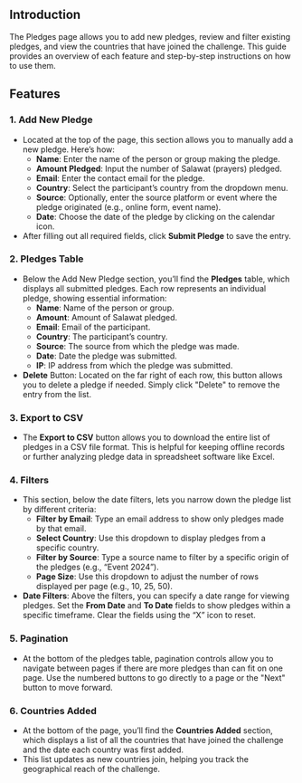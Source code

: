 ## Introduction

The Pledges page allows you to add new pledges, review and filter existing pledges, and view the countries that have joined the challenge. This guide provides an overview of each feature and step-by-step instructions on how to use them.

## Features

### 1. **Add New Pledge**

- Located at the top of the page, this section allows you to manually add a new pledge. Here’s how:
    - **Name**: Enter the name of the person or group making the pledge.
    - **Amount Pledged**: Input the number of Salawat (prayers) pledged.
    - **Email**: Enter the contact email for the pledge.
    - **Country**: Select the participant’s country from the dropdown menu.
    - **Source**: Optionally, enter the source platform or event where the pledge originated (e.g., online form, event name).
    - **Date**: Choose the date of the pledge by clicking on the calendar icon.
- After filling out all required fields, click **Submit Pledge** to save the entry.

### 2. **Pledges Table**

- Below the Add New Pledge section, you’ll find the **Pledges** table, which displays all submitted pledges. Each row represents an individual pledge, showing essential information:
    - **Name**: Name of the person or group.
    - **Amount**: Amount of Salawat pledged.
    - **Email**: Email of the participant.
    - **Country**: The participant’s country.
    - **Source**: The source from which the pledge was made.
    - **Date**: Date the pledge was submitted.
    - **IP**: IP address from which the pledge was submitted.
- **Delete** Button: Located on the far right of each row, this button allows you to delete a pledge if needed. Simply click "Delete" to remove the entry from the list.

### 3. **Export to CSV**

- The **Export to CSV** button allows you to download the entire list of pledges in a CSV file format. This is helpful for keeping offline records or further analyzing pledge data in spreadsheet software like Excel.

### 4. **Filters**

- This section, below the date filters, lets you narrow down the pledge list by different criteria:
    - **Filter by Email**: Type an email address to show only pledges made by that email.
    - **Select Country**: Use this dropdown to display pledges from a specific country.
    - **Filter by Source**: Type a source name to filter by a specific origin of the pledges (e.g., “Event 2024”).
    - **Page Size**: Use this dropdown to adjust the number of rows displayed per page (e.g., 10, 25, 50).
- **Date Filters**: Above the filters, you can specify a date range for viewing pledges. Set the **From Date** and **To Date** fields to show pledges within a specific timeframe. Clear the fields using the “X” icon to reset.

### 5. **Pagination**

- At the bottom of the pledges table, pagination controls allow you to navigate between pages if there are more pledges than can fit on one page. Use the numbered buttons to go directly to a page or the "Next" button to move forward.

### 6. **Countries Added**

- At the bottom of the page, you’ll find the **Countries Added** section, which displays a list of all the countries that have joined the challenge and the date each country was first added.
- This list updates as new countries join, helping you track the geographical reach of the challenge.